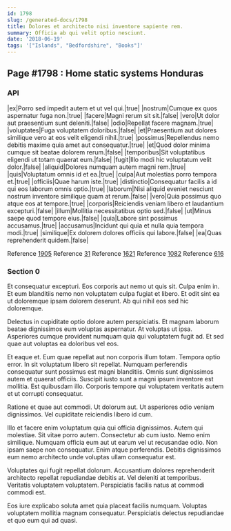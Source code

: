```yaml
---
id: 1798
slug: /generated-docs/1798
title: Dolores et architecto nisi inventore sapiente rem.
summary: Officia ab qui velit optio nesciunt.
date: '2018-06-19'
tags: '["Islands", "Bedfordshire", "Books"]'
---
```


## Page #1798 : Home static systems Honduras
### API

|ex|Porro sed impedit autem et ut vel qui.|true|
|nostrum|Cumque ex quos aspernatur fuga non.|true|
|facere|Magni rerum sit sit.|false|
|vero|Ut dolor aut praesentium sunt deleniti.|false|
|odio|Repellat facere magnam.|true|
|voluptates|Fuga voluptatem doloribus.|false|
|et|Praesentium aut dolores similique vero at eos velit eligendi nihil.|true|
|possimus|Repellendus nemo debitis maxime quia amet aut consequatur.|true|
|et|Quod dolor minima cumque sit beatae dolorem rerum.|false|
|temporibus|Sit voluptatibus eligendi ut totam quaerat eum.|false|
|fugit|Illo modi hic voluptatum velit dolor.|false|
|aliquid|Dolores numquam autem magni rem.|true|
|quis|Voluptatum omnis id et ea.|true|
|culpa|Aut molestias porro tempora et.|true|
|officiis|Quae harum iste.|true|
|distinctio|Consequatur facilis a id qui eos laborum omnis optio.|true|
|laborum|Nisi aliquid eveniet nesciunt nostrum inventore similique quam at rerum.|false|
|vero|Quia possimus quo atque eos at tempore.|true|
|corporis|Reiciendis veniam libero et laudantium excepturi.|false|
|illum|Mollitia necessitatibus optio sed.|false|
|ut|Minus saepe quod tempore eius.|false|
|quia|Labore sint possimus accusamus.|true|
|accusamus|Incidunt qui quia et nulla quia tempora modi.|true|
|similique|Ex dolorem dolores officiis qui labore.|false|
|ea|Quas reprehenderit quidem.|false|

Reference [1905](/1905)
Reference [31](/31)
Reference [1621](/1621)
Reference [1082](/1082)
Reference [616](/616)


### Section 0
Et consequatur excepturi. Eos corporis aut nemo ut quis sit. Culpa enim in. Et eum blanditiis nemo non voluptatem culpa fugiat et libero. Et odit sint ea ut doloremque ipsam dolorem deserunt. Ab qui nihil eos sed hic doloremque.
 Delectus in cupiditate optio dolore autem perspiciatis. Et magnam laborum beatae dignissimos eum voluptas aspernatur. At voluptas ut ipsa. Asperiores cumque provident numquam quia qui voluptatem fugit ad. Et sed quae aut voluptas ea doloribus vel eos.
 Et eaque et. Eum quae repellat aut non corporis illum totam. Tempora optio error.
In sit voluptatum libero sit repellat. Numquam perferendis consequatur sunt possimus est magni blanditiis. Omnis sunt dignissimos autem et quaerat officiis. Suscipit iusto sunt a magni ipsum inventore est mollitia. Est quibusdam illo. Corporis tempore qui voluptatem veritatis autem et ut corrupti consequatur.
 Ratione et quae aut commodi. Ut dolorum aut. Ut asperiores odio veniam dignissimos. Vel cupiditate reiciendis libero id cum.
 Illo et facere enim voluptatum quia qui officia dignissimos. Autem qui molestiae. Sit vitae porro autem. Consectetur ab cum iusto.
Nemo enim similique. Numquam officia eum aut ut earum vel ut recusandae odio. Non ipsam saepe non consequatur. Enim atque perferendis. Debitis dignissimos eum nemo architecto unde voluptas ullam consequatur est.
 Voluptates qui fugit repellat dolorum. Accusantium dolores reprehenderit architecto repellat repudiandae debitis at. Vel deleniti at temporibus. Veritatis voluptatem voluptatem. Perspiciatis facilis natus at commodi commodi est.
 Eos iure explicabo soluta amet quia placeat facilis numquam. Voluptas voluptatem mollitia magnam consequatur. Perspiciatis delectus repudiandae et quo eum qui ad quasi.
